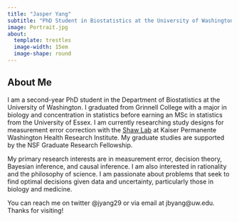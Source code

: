 ```yaml
---
title: "Jasper Yang" 
subtitle: "PhD Student in Biostatistics at the University of Washington"
image: Portrait.jpg
about:
  template: trestles
  image-width: 15em
  image-shape: round
---
```

## About Me 
I am a second-year PhD student in the Department of Biostatistics at the University of Washington. I graduated from Grinnell College with a major in biology and concentration in statistics before earning an MSc in statistics from the University of Essex. I am currently researching study designs for measurement error correction with the [Shaw Lab](https://shawstat.org/) at Kaiser Permanente Washington Health Research Institute. My graduate studies are supported by the NSF Graduate Research Fellowship.

My primary research interests are in measurement error, decision theory, Bayesian inference, and causal inference. I am also interested in rationality and the philosophy of science. I am passionate about problems that seek to find optimal decisions given data and uncertainty, particularly those in biology and medicine.

You can reach me on twitter @jyang29 or via email at jbyang@uw.edu. Thanks for visiting!
